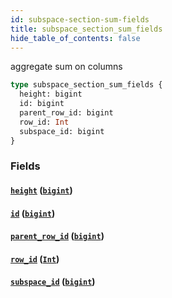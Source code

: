 ```yaml
---
id: subspace-section-sum-fields
title: subspace_section_sum_fields
hide_table_of_contents: false
---
```


aggregate sum on columns

```graphql
type subspace_section_sum_fields {
  height: bigint
  id: bigint
  parent_row_id: bigint
  row_id: Int
  subspace_id: bigint
}
```

### Fields

#### [`height`](#) ([`bigint`](/07-graphql/scalars/bigint))

#### [`id`](#) ([`bigint`](/07-graphql/scalars/bigint))

#### [`parent_row_id`](#) ([`bigint`](/07-graphql/scalars/bigint))

#### [`row_id`](#) ([`Int`](/07-graphql/scalars/int))

#### [`subspace_id`](#) ([`bigint`](/07-graphql/scalars/bigint))
